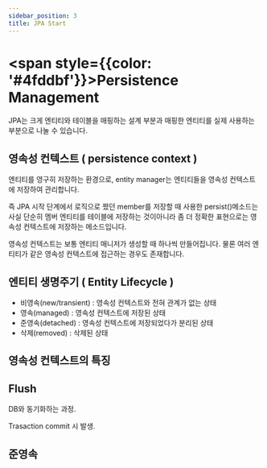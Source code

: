 ```yaml
---
sidebar_position: 3
title: JPA Start
---
```


# <span style={{color: '#4fddbf'}}>Persistence Management</span>

JPA는 크게 엔티티와 테이블을 매핑하는 설계 부분과 매핑한 엔티티를 실제 사용하는 부분으로 나눌 수 있습니다.

## 영속성 컨텍스트 ( persistence context )

엔티티를 영구히 저장하는 환경으로, entity manager는 엔티티들을 영속성 컨텍스트에 저장하여 관리합니다.

즉 JPA 시작 단계에서 로직으로 짰던 member를 저장할 때 사용한 persist()메소드는 사실 단순히 멤버 엔티티를 테이블에 저장하는 것이아니라 좀 더 정확한 표현으로는 영속성 컨텍스트에 저장하는 메소드입니다.

영속성 컨텍스트는 보통 엔티티 매니저가 생성할 때 하나씩 만들어집니다. 물론 여러 엔티티가 같은 영속성 컨텍스트에 접근하는 경우도 존재합니다.

## 엔티티 생명주기 ( Entity Lifecycle )

- 비영속(new/transient) : 영속성 컨텍스트와 전혀 관계가 없는 상태
- 영속(managed) : 영속성 컨텍스트에 저장된 상태
- 준영속(detached) : 영속성 컨텍스트에 저장되었다가 분리된 상태
- 삭제(removed) : 삭제된 상태

## 영속성 컨텍스트의 특징

## Flush

DB와 동기화하는 과정.

Trasaction commit 시 발생.

## 준영속